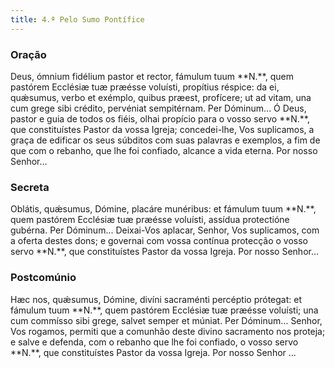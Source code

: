 ```yaml
---
title: 4.ª Pelo Sumo Pontífice
---
```


### Oração

<div class="side-by-side not-content">
  <span>
    Deus, ómnium fidélium pastor et rector, fámulum tuum **N.**, quem pastórem Ecclésiæ tuæ præésse
    voluísti, propítius réspice: da ei, quǽsumus, verbo et exémplo, quibus præest, profícere; ut ad
    vitam, una cum grege sibi crédito, pervéniat sempitérnam. Per Dóminum...
  </span>
  <span>
    Ó Deus, pastor e guia de todos os fiéis, olhai propício para o vosso servo **N.**, que
    constituístes Pastor da vossa Igreja; concedei-lhe, Vos suplicamos, a graça de edificar os seus
    súbditos com suas palavras e exemplos, a fim de que com o rebanho, que lhe foi confiado, alcance
    a vida eterna. Por nosso Senhor...
  </span>
</div>

### Secreta

<div class="side-by-side not-content">
  <span>
    Oblátis, quǽsumus, Dómine, placáre munéribus: et fámulum tuum **N.**, quem pastórem Ecclésiæ tuæ
    præésse voluísti, assídua protectióne gubérna. Per Dóminum...
  </span>
  <span>
    Deixai-Vos aplacar, Senhor, Vos suplicamos, com a oferta destes dons; e governai com vossa
    contínua protecção o vosso servo **N.**, que constituístes Pastor da vossa Igreja. Por nosso
    Senhor...
  </span>
</div>

### Postcomúnio

<div class="side-by-side not-content">
  <span>
    Hæc nos, quǽsumus, Dómine, divíni sacraménti percéptio prótegat: et fámulum tuum **N.**, quem
    pastórem Ecclésiæ tuæ præésse voluísti; una cum commísso sibi grege, salvet semper et múniat.
    Per Dóminum...
  </span>
  <span>
    Senhor, Vos rogamos, permiti que a comunhão deste divino sacramento nos proteja; e salve e
    defenda, com o rebanho que lhe foi confiado, o vosso servo **N.**, que constituístes Pastor da
    vossa Igreja. Por nosso Senhor ...
  </span>
</div>
